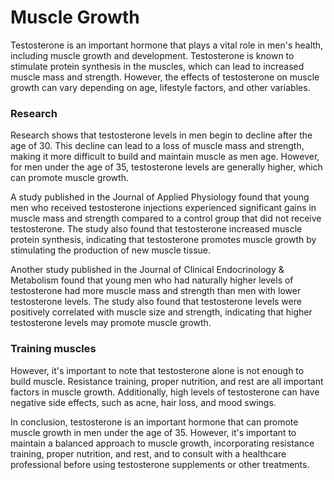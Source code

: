 # Muscle Growth

Testosterone is an important hormone that plays a vital role in men's health, including muscle growth and development. Testosterone is known to stimulate protein synthesis in the muscles, which can lead to increased muscle mass and strength. However, the effects of testosterone on muscle growth can vary depending on age, lifestyle factors, and other variables.

### Research

Research shows that testosterone levels in men begin to decline after the age of 30. This decline can lead to a loss of muscle mass and strength, making it more difficult to build and maintain muscle as men age. However, for men under the age of 35, testosterone levels are generally higher, which can promote muscle growth.

A study published in the Journal of Applied Physiology found that young men who received testosterone injections experienced significant gains in muscle mass and strength compared to a control group that did not receive testosterone. The study also found that testosterone increased muscle protein synthesis, indicating that testosterone promotes muscle growth by stimulating the production of new muscle tissue.

Another study published in the Journal of Clinical Endocrinology & Metabolism found that young men who had naturally higher levels of testosterone had more muscle mass and strength than men with lower testosterone levels. The study also found that testosterone levels were positively correlated with muscle size and strength, indicating that higher testosterone levels may promote muscle growth.


### Training muscles

However, it's important to note that testosterone alone is not enough to build muscle. Resistance training, proper nutrition, and rest are all important factors in muscle growth. Additionally, high levels of testosterone can have negative side effects, such as acne, hair loss, and mood swings.

In conclusion, testosterone is an important hormone that can promote muscle growth in men under the age of 35. However, it's important to maintain a balanced approach to muscle growth, incorporating resistance training, proper nutrition, and rest, and to consult with a healthcare professional before using testosterone supplements or other treatments.